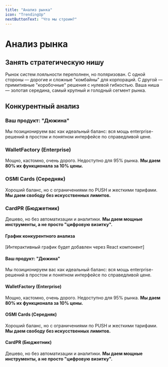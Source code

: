 ```yaml
---
title: "Анализ рынка"
icon: "TrendingUp"
nextButtonText: "Что мы строим?"
---
```


# Анализ рынка

## Занять стратегическую нишу

Рынок систем лояльности переполнен, но поляризован. С одной стороны — дорогие и сложные "комбайны" для корпораций. С другой — примитивные "коробочные" решения с нулевой гибкостью. Ваша ниша — золотая середина, самый крупный и голодный сегмент рынка.

## Конкурентный анализ

### Ваш продукт: "Дюжина"
Мы позиционируем вас как идеальный баланс: вся мощь enterprise-решений в простом и понятном интерфейсе по справедливой цене.

### WalletFactory (Enterprise)
Мощно, кастомно, очень дорого. Недоступно для 95% рынка. **Мы даем 80% их функционала за 10% цены.**

### OSMI Cards (Середняк)
Хороший баланс, но с ограничениями по PUSH и жесткими тарифами. **Мы даем свободу без искусственных лимитов.**

### CardPR (Бюджетник)
Дешево, но без автоматизации и аналитики. **Мы даем мощные инструменты, а не просто "цифровую визитку".**

<div className="grid grid-cols-1 lg:grid-cols-2 gap-8 items-center mb-8">
  <div className="bg-card border border-border rounded-lg p-6">
    <h4 className="font-bold mb-4">График конкурентного анализа</h4>
    <div className="h-[350px] flex items-center justify-center text-muted-foreground">
      [Интерактивный график будет добавлен через React компонент]
    </div>
  </div>
  
  <div className="bg-card border border-border rounded-lg p-6 space-y-4">
    <div>
      <h4 className="font-bold">Ваш продукт: "Дюжина"</h4>
      <p className="text-sm text-muted-foreground">
        Мы позиционируем вас как идеальный баланс: вся мощь enterprise-решений в простом и понятном интерфейсе по справедливой цене.
      </p>
    </div>
    <div>
      <h4 className="font-bold text-muted-foreground">WalletFactory (Enterprise)</h4>
      <p className="text-sm text-muted-foreground">
        Мощно, кастомно, очень дорого. Недоступно для 95% рынка. <strong className="text-primary">Мы даем 80% их функционала за 10% цены.</strong>
      </p>
    </div>
    <div>
      <h4 className="font-bold text-muted-foreground">OSMI Cards (Середняк)</h4>
      <p className="text-sm text-muted-foreground">
        Хороший баланс, но с ограничениями по PUSH и жесткими тарифами. <strong className="text-primary">Мы даем свободу без искусственных лимитов.</strong>
      </p>
    </div>
    <div>
      <h4 className="font-bold text-muted-foreground">CardPR (Бюджетник)</h4>
      <p className="text-sm text-muted-foreground">
        Дешево, но без автоматизации и аналитики. <strong className="text-primary">Мы даем мощные инструменты, а не просто "цифровую визитку".</strong>
      </p>
    </div>
  </div>
</div>
